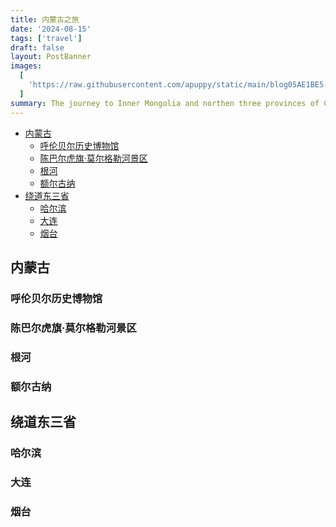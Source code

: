 ```yaml
---
title: 内蒙古之旅
date: '2024-08-15'
tags: ['travel']
draft: false
layout: PostBanner
images:
  [
    'https://raw.githubusercontent.com/apuppy/static/main/blog05AE1BE5-0064-45DB-A71B-760FCA129B19_1_105_c.jpeg',
  ]
summary: The journey to Inner Mongolia and northen three provinces of China.
---
```


- [内蒙古](#内蒙古)
  - [呼伦贝尔历史博物馆](#呼伦贝尔历史博物馆)
  - [陈巴尔虎旗·莫尔格勒河景区](#陈巴尔虎旗·莫尔格勒河景区)
  - [根河](#根河)
  - [额尔古纳](#额尔古纳)
- [绕道东三省](#绕道东三省)
  - [哈尔滨](#哈尔滨)
  - [大连](#大连)
  - [烟台](#烟台)

## 内蒙古

### 呼伦贝尔历史博物馆

### 陈巴尔虎旗·莫尔格勒河景区

### 根河

### 额尔古纳

## 绕道东三省

### 哈尔滨

### 大连

### 烟台
